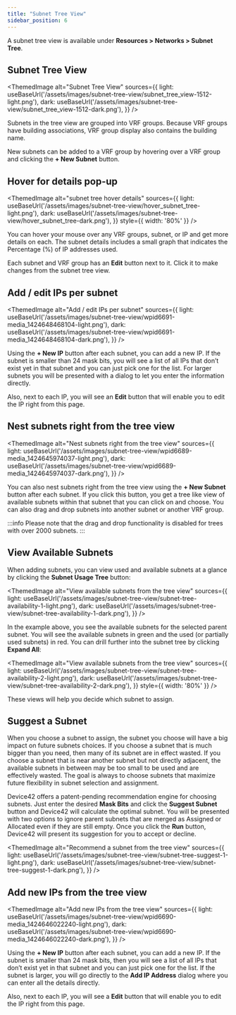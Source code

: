 ```yaml
---
title: "Subnet Tree View"
sidebar_position: 6
---
```



A subnet tree view is available under **Resources > Networks > Subnet Tree**.

## Subnet Tree View

<ThemedImage
  alt="Subnet Tree View"
  sources={{
    light: useBaseUrl('/assets/images/subnet-tree-view/subnet_tree_view-1512-light.png'),
    dark: useBaseUrl('/assets/images/subnet-tree-view/subnet_tree_view-1512-dark.png'),
  }}
/>

Subnets in the tree view are grouped into VRF groups. Because VRF groups have building associations, VRF group display also contains the building name.

New subnets can be added to a VRF group by hovering over a VRF group and clicking the **+ New Subnet** button.

## Hover for details pop-up

<ThemedImage
  alt="subnet tree hover details"
  sources={{
    light: useBaseUrl('/assets/images/subnet-tree-view/hover_subnet_tree-light.png'),
    dark: useBaseUrl('/assets/images/subnet-tree-view/hover_subnet_tree-dark.png'),
  }}
  style={{ width: '80%' }} 
/>

You can hover your mouse over any VRF groups, subnet, or IP and get more details on each. The subnet details includes a small graph that indicates the Percentage (%) of IP addresses used.

Each subnet and VRF group has an **Edit** button next to it. Click it to make changes from the subnet tree view.

## Add / edit IPs per subnet

<ThemedImage
  alt="Add / edit IPs per subnet"
  sources={{
    light: useBaseUrl('/assets/images/subnet-tree-view/wpid6691-media_1424648468104-light.png'),
    dark: useBaseUrl('/assets/images/subnet-tree-view/wpid6691-media_1424648468104-dark.png'),
  }}
/>

Using the **+ New IP** button after each subnet, you can add a new IP. If the subnet is smaller than 24 mask bits, you will see a list of all IPs that don’t exist yet in that subnet and you can just pick one for the list.  For larger subnets you will be presented with a dialog to let you enter the information directly.

Also, next to each IP, you will see an **Edit** button that will enable you to edit the IP right from this page.

## Nest subnets right from the tree view

<ThemedImage
  alt="Nest subnets right from the tree view"
  sources={{
    light: useBaseUrl('/assets/images/subnet-tree-view/wpid6689-media_1424645974037-light.png'),
    dark: useBaseUrl('/assets/images/subnet-tree-view/wpid6689-media_1424645974037-dark.png'),
  }}
/>

You can also nest subnets right from the tree view using the **+ New Subnet** button after each subnet. If you click this button, you get a tree like view of available subnets within that subnet that you can click on and choose. You can also drag and drop subnets into another subnet or another VRF group.

:::info
Please note that the drag and drop functionality is disabled for trees with over 2000 subnets.
:::

## View Available Subnets

When adding subnets, you can view used and available subnets at a glance by clicking the **Subnet Usage Tree** button:

<ThemedImage
  alt="View available subnets from the tree view"
  sources={{
    light: useBaseUrl('/assets/images/subnet-tree-view/subnet-tree-availability-1-light.png'),
    dark: useBaseUrl('/assets/images/subnet-tree-view/subnet-tree-availability-1-dark.png'),
  }}
/>

In the example above, you see the available subnets for the selected parent subnet. You will see the available subnets in green and the used (or partially used subnets) in red. You can drill further into the subnet tree by clicking **Expand All**:

<ThemedImage
  alt="View available subnets from the tree view"
  sources={{
    light: useBaseUrl('/assets/images/subnet-tree-view/subnet-tree-availability-2-light.png'),
    dark: useBaseUrl('/assets/images/subnet-tree-view/subnet-tree-availability-2-dark.png'),
  }}
  style={{ width: '80%' }} 
/>

These views will help you decide which subnet to assign.

## Suggest a Subnet

When you choose a subnet to assign, the subnet you choose will have a big impact on future subnets choices. If you choose a subnet that is much bigger than you need, then many of its subnet are in effect wasted. If you choose a subnet that is near another subnet but not directly adjacent, the available subnets in between may be too small to be used and are effectively wasted. The goal is always to choose subnets that maximize future flexibility in subnet selection and assignment.

Device42 offers a patent-pending recommendation engine for choosing subnets. Just enter the desired **Mask Bits** and click the **Suggest Subnet** button and Device42 will calculate the optimal subnet. You will be presented with two options to ignore parent subnets that are merged as Assigned or Allocated even if they are still empty. Once you click the **Run** button, Device42 will present its suggestion for you to accept or decline.

<ThemedImage
  alt="Recommend a subnet from the tree view"
  sources={{
    light: useBaseUrl('/assets/images/subnet-tree-view/subnet-tree-suggest-1-light.png'),
    dark: useBaseUrl('/assets/images/subnet-tree-view/subnet-tree-suggest-1-dark.png'),
  }}
/>

## Add new IPs from the tree view

<ThemedImage
  alt="Add new IPs from the tree view"
  sources={{
    light: useBaseUrl('/assets/images/subnet-tree-view/wpid6690-media_1424646022240-light.png'),
    dark: useBaseUrl('/assets/images/subnet-tree-view/wpid6690-media_1424646022240-dark.png'),
  }}
/>

Using the **+ New IP** button after each subnet, you can add a new IP. If the subnet is smaller than 24 mask bits, then you will see a list of all IPs that don’t exist yet in that subnet and you can just pick one for the list.  If the subnet is larger, you will go directly to the **Add IP Address** dialog where you can enter all the details directly.

Also, next to each IP, you will see a **Edit** button that will enable you to edit the IP right from this page.
